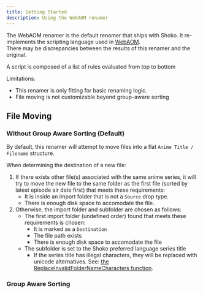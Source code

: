 ```yaml
---
title: Getting Started
description: Using the WebAOM renamer
---
```



The WebAOM renamer is the default renamer that ships with Shoko. It re-implements the scripting language used in [WebAOM](https://wiki.anidb.net/WebAOM#Move/rename_system).  
There may be discrepancies between the results of this renamer and the original.

A script is composed of a list of rules evaluated from top to bottom

Limitations:
* This renamer is only fitting for basic renaming logic.
* File moving is not customizable beyond group-aware sorting


## File Moving

### Without Group Aware Sorting (Default)

By default, this renamer will attempt to move files into a flat `Anime Title / Filename` structure.

When determining the destination of a new file:
<Steps>
1. If there exists other file(s) associated with the same anime series, it will try to move the new file to the same folder as the first file (sorted by latest episode air date first) that meets these requirements:
    * It is inside an import folder that is not a `Source` drop type.
    * There is enough disk space to accomodate the file.
2. Otherwise, the import folder and subfolder are chosen as follows:
    * The first import folder (undefined order) found that meets these requirements is chosen:
        * It is marked as a `Destination`
        * The file path exists
        * There is enough disk space to accomodate the file
    * The subfolder is set to the Shoko preferred language series title
        * If the series title has illegal characters, they will be replaced with unicode alternatives. See: [the ReplaceInvalidFolderNameCharacters function](https://github.com/ShokoAnime/ShokoServer/blob/master/Shoko.Server/Utilities/Utils.cs).
</Steps>

### Group Aware Sorting
